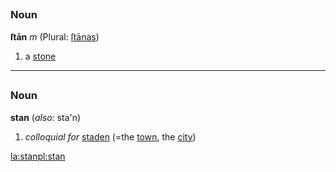 =={{ang}}==
===Noun===
'''ſtān''' ''m'' (Plural: [[stanas|ſtānas]])

#a [[stone]]
-----
=={{sv}}==
===Noun===
'''stan''' (''also:'' sta'n)

#''colloquial for'' [[staden]] (=the [[town]], the [[city]])
[[la:stan]][[pl:stan]]